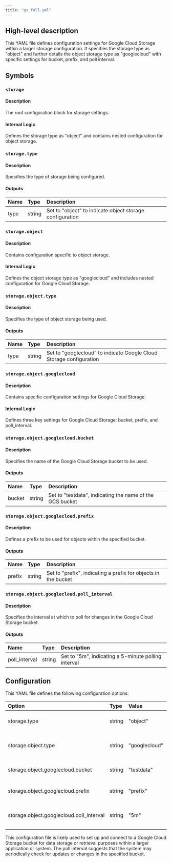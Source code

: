 ```yaml
---
title: "gs_full.yml"
---
```


## High-level description
This YAML file defines configuration settings for Google Cloud Storage within a larger storage configuration. It specifies the storage type as "object" and further details the object storage type as "googlecloud" with specific settings for bucket, prefix, and poll interval.

## Symbols

### `storage`
#### Description
The root configuration block for storage settings.

#### Internal Logic
Defines the storage type as "object" and contains nested configuration for object storage.

### `storage.type`
#### Description
Specifies the type of storage being configured.

#### Outputs
| Name | Type | Description |
|:-----|:-----|:------------|
| type | string | Set to "object" to indicate object storage configuration |

### `storage.object`
#### Description
Contains configuration specific to object storage.

#### Internal Logic
Defines the object storage type as "googlecloud" and includes nested configuration for Google Cloud Storage.

### `storage.object.type`
#### Description
Specifies the type of object storage being used.

#### Outputs
| Name | Type | Description |
|:-----|:-----|:------------|
| type | string | Set to "googlecloud" to indicate Google Cloud Storage configuration |

### `storage.object.googlecloud`
#### Description
Contains specific configuration settings for Google Cloud Storage.

#### Internal Logic
Defines three key settings for Google Cloud Storage: bucket, prefix, and poll_interval.

### `storage.object.googlecloud.bucket`
#### Description
Specifies the name of the Google Cloud Storage bucket to be used.

#### Outputs
| Name | Type | Description |
|:-----|:-----|:------------|
| bucket | string | Set to "testdata", indicating the name of the GCS bucket |

### `storage.object.googlecloud.prefix`
#### Description
Defines a prefix to be used for objects within the specified bucket.

#### Outputs
| Name | Type | Description |
|:-----|:-----|:------------|
| prefix | string | Set to "prefix", indicating a prefix for objects in the bucket |

### `storage.object.googlecloud.poll_interval`
#### Description
Specifies the interval at which to poll for changes in the Google Cloud Storage bucket.

#### Outputs
| Name | Type | Description |
|:-----|:-----|:------------|
| poll_interval | string | Set to "5m", indicating a 5-minute polling interval |

## Configuration
This YAML file defines the following configuration options:

| Option | Type | Value | Description |
|:-------|:-----|:------|:------------|
| storage.type | string | "object" | Specifies object storage |
| storage.object.type | string | "googlecloud" | Specifies Google Cloud Storage |
| storage.object.googlecloud.bucket | string | "testdata" | Name of the GCS bucket |
| storage.object.googlecloud.prefix | string | "prefix" | Prefix for objects in the bucket |
| storage.object.googlecloud.poll_interval | string | "5m" | Interval for polling changes (5 minutes) |

This configuration file is likely used to set up and connect to a Google Cloud Storage bucket for data storage or retrieval purposes within a larger application or system. The poll interval suggests that the system may periodically check for updates or changes in the specified bucket.